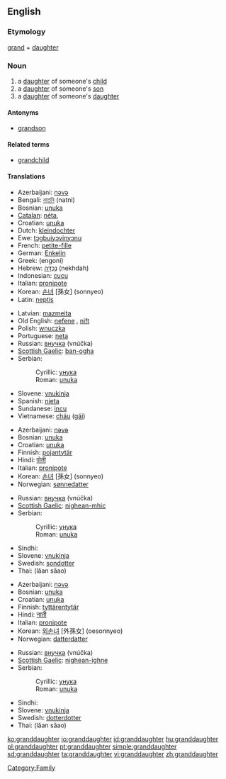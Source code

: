 ==English==

===Etymology===
[[grand]] + [[daughter]]

===Noun===
{{wikipedia}}
{{en-noun}}

# a [[daughter]] of someone's [[child]]
# a [[daughter]] of someone's [[son]]
# a [[daughter]] of someone's [[daughter]]

====Antonyms====
* [[grandson]]

====Related terms====
* [[grandchild]]

====Translations====
{{trans-top|daughter of someone’s child}}
*Azerbaijani: [[nəvə]]
*Bengali: [[নাতনি]] (natni) {{f}}
*Bosnian: [[unuka#Bosnian|unuka]] {{f}}
*[[Catalan]]: [[néta]], {{f}}
*Croatian: [[unuka#Croatian|unuka]] {{f}}
*Dutch: [[kleindochter]] {{f}}
*Ewe: [[tɔgbuiyɔvinyɔnu]] {{f}}
*French: [[petite-fille]] {{f}}
*German: [[Enkelin]] {{f}}
*Greek: {{t+|el|εγγονή|f|sc=Grek}} (engoní)
*Hebrew: [[נֶכְדָּה]] (nekhdah) {{f}}
*Indonesian: [[cucu]]
*Italian: [[pronipote]]
*Korean: [[손녀]] [孫女] (sonnyeo)
*Latin: [[neptis]] {{f}}
{{trans-mid}}
*Latvian: [[mazmeita]] {{f}}
*Old English: [[nefene]] {{f}}, [[nift]] {{f}}
*Polish: [[wnuczka]] {{f}}
*Portuguese: [[neta]] {{f}}
*Russian: [[внучка]] (vnúčka) {{f}}
*[[Scottish Gaelic]]: [[ban-ogha]] {{f}}
*Serbian:
*:Cyrillic: [[унука#Serbian|унука]] {{f}}
*:Roman: [[unuka#Serbian|unuka]] {{f}}
*Slovene: [[vnukinja]] {{f}}
*Spanish: [[nieta]] {{f}}
*Sundanese: [[incu]]
*Vietnamese: [[cháu]] ([[gái]])
{{trans-bottom}}

{{trans-top|daughter of someone’s son}}
*Azerbaijani: [[nəvə]]
*Bosnian: [[unuka#Bosnian|unuka]] {{f}}
*Croatian: [[unuka#Croatian|unuka]] {{f}}
*Finnish: [[pojantytär]]
*Hindi: [[पोती]]
*Italian: [[pronipote]]
*Korean: [[손녀]] [孫女] (sonnyeo)
*Norwegian: [[sønnedatter]]
{{trans-mid}}
*Russian: [[внучка]] (vnúčka) {{f}}
*[[Scottish Gaelic]]: [[nighean-mhic]] {{f}}
*Serbian:
*:Cyrillic: [[унука#Serbian|унука]] {{f}}
*:Roman: [[unuka#Serbian|unuka]] {{f}}
*Sindhi: {{SDchar|[[پوٽِي]]}} {{f}}
*Slovene: [[vnukinja]] {{f}}
*Swedish: [[sondotter]] {{c}}
*Thai: {{THchar|[[หลานสาว]]}} (lăan săao)
{{trans-bottom}}

{{trans-top|daughter of someone’s daughter}}
*Azerbaijani: [[nəvə]]
*Bosnian: [[unuka#Bosnian|unuka]] {{f}}
*Croatian: [[unuka#Croatian|unuka]] {{f}}
*Finnish: [[tyttärentytär]]
*Hindi: [[नाती]]
*Italian: [[pronipote]]
*Korean: [[외손녀]] [外孫女] (oesonnyeo)
*Norwegian: [[datterdatter]]
{{trans-mid}}
*Russian: [[внучка]] (vnúčka) {{f}}
*[[Scottish Gaelic]]: [[nighean-ighne]] {{f}}
*Serbian:
*:Cyrillic: [[унука#Serbian|унука]] {{f}}
*:Roman: [[unuka#Serbian|unuka]] {{f}}
*Sindhi: {{SDchar|[[ڏوهٽِي]]}} {{f}}
*Slovene: [[vnukinja]] {{f}}
*Swedish: [[dotterdotter]] {{c}}
*Thai: {{THchar|[[หลานสาว]]}} (lăan săao)
{{trans-bottom}}


[[Category:Family]]

[[ko:granddaughter]]
[[io:granddaughter]]
[[id:granddaughter]]
[[hu:granddaughter]]
[[pl:granddaughter]]
[[pt:granddaughter]]
[[simple:granddaughter]]
[[sd:granddaughter]]
[[ta:granddaughter]]
[[vi:granddaughter]]
[[zh:granddaughter]]